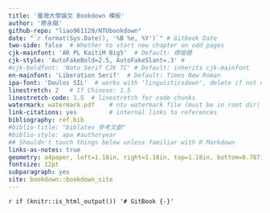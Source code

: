 ```yaml
--- 
title: '臺灣大學論文 Bookdown 模板'
author: '廖永賦'
github-repo: "liao961120/NTUbookdown"
date: "`r format(Sys.Date(), '%B %e, %Y')`" # Gitbook Date
two-side: false  # Whether to start new chapter on odd pages
cjk-mainfont: 'AR PL KaitiM Big5'  # Default: 標楷體
cjk-style: 'AutoFakeBold=2.5, AutoFakeSlant=.3' #
#cjk-boldfont: 'Noto Serif CJK TC' # Default: inherits cjk-mainfont
en-mainfont: 'Liberation Serif'  # Default: Times New Roman
ipa-font: 'Doulos SIL'  # works with 'linguisticsdown', delete if not needed
linestretch: 2   # If Chinese: 1.5
linestretch-code: 1.5  # linestretch for code chunks
watermark: watermark.pdf    # ntu watermark file (must be in root dir)
link-citations: yes         # internal links to references
bibliography: ref.bib
#biblio-title: "biblatex 參考文獻"
#biblio-style: apa #authoryear
## Shouldn't touch things below unless familiar with R Markdown
links-as-notes: true
geometry: a4paper, left=1.18in, right=1.18in, top=1.18in, bottom=0.787in
fontsize: 12pt
subparagraph: yes
site: bookdown::bookdown_site
---
```



`r if (knitr::is_html_output())
'# GitBook {-}'
`


